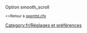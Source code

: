 {{fr/Amorce}}
Option smooth_scroll

<small><<Retour à [[fr/Archive/Manual/Settings/Openttd.cfg|openttd.cfg]]</small>
[[Category:fr/Réglages et préférences]]